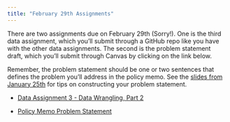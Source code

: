 ```yaml
---
title: "February 29th Assignments"
---
```


There are two assignments due on February 29th (Sorry!). One is the third data assignment, which you'll submit through a GitHub repo like you have with the other data assignments. The second is the problem statement draft, which you'll submit through Canvas by clicking on the link below. 

Remember, the problem statement should be one or two sentences that defines the problem you'll address in the policy memo. See the [slides from January 25th](/slides/HPAM_7660_Bardach_Overview.pdf) for tips on constructing your problem statement.

- [Data Assignment 3 - Data Wrangling, Part 2](/assignments/data_3.qmd)

- [Policy Memo Problem Statement](https://tulane.instructure.com/courses/2275811/assignments/14488894)
